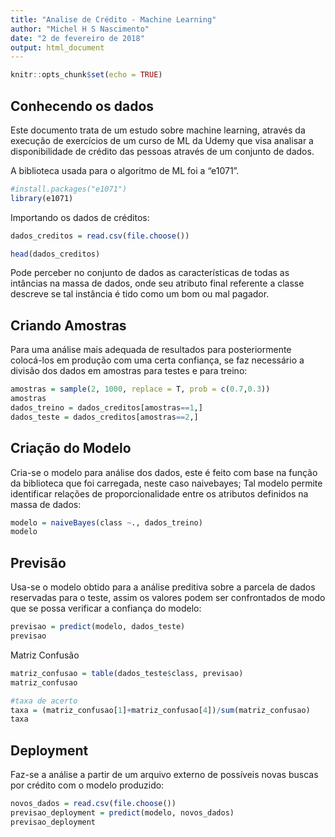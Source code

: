 ```yaml
---
title: "Analise de Crédito - Machine Learning"
author: "Michel H S Nascimento"
date: "2 de fevereiro de 2018"
output: html_document
---
```


```r
knitr::opts_chunk$set(echo = TRUE)
```

## Conhecendo os dados

Este documento trata de um estudo sobre machine learning, através da execução de exercícios de um curso de ML da Udemy que visa analisar a disponibilidade de crédito das pessoas através de um conjunto de dados.

A biblioteca usada para o algoritmo de ML foi a "e1071".

```r
#install.packages("e1071")
library(e1071)
```

Importando os dados de créditos:

```r
dados_creditos = read.csv(file.choose())

head(dados_creditos)
```

Pode perceber no conjunto de dados as características de todas as intâncias na massa de dados, onde seu atributo final referente a classe descreve se tal instância é tido como um bom ou mal pagador.

## Criando Amostras

Para uma análise mais adequada de resultados para posteriormente colocá-los em produção com uma certa confiança, se faz necessário a divisão dos dados em amostras para testes e para treino:

```r
amostras = sample(2, 1000, replace = T, prob = c(0.7,0.3))
amostras
dados_treino = dados_creditos[amostras==1,]
dados_teste = dados_creditos[amostras==2,]
```

## Criação do Modelo

Cria-se o modelo para análise dos dados, este é feito com base na função da biblioteca que foi carregada, neste caso naivebayes; Tal modelo permite identificar relações de proporcionalidade entre os atributos definidos na massa de dados:

```r
modelo = naiveBayes(class ~., dados_treino)
modelo
```
## Previsão
Usa-se o modelo obtido para a análise preditiva sobre a parcela de dados reservadas para o teste, assim os valores podem ser confrontados de modo que se possa verificar a confiança do modelo:

```r
previsao = predict(modelo, dados_teste)
previsao
```

Matriz Confusão


```r
matriz_confusao = table(dados_teste$class, previsao)
matriz_confusao

#taxa de acerto
taxa = (matriz_confusao[1]+matriz_confusao[4])/sum(matriz_confusao)
taxa
```
## Deployment

Faz-se a análise a partir de um arquivo externo de possíveis novas buscas por crédito com o modelo produzido:

```r
novos_dados = read.csv(file.choose())
previsao_deployment = predict(modelo, novos_dados)
previsao_deployment
```